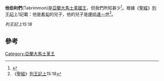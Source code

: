 '''他伯利們'''(Tabrimmon)是[[亞蘭大馬士革國王|亞蘭大馬士革國王]]，但我們所知甚少<ref>{{cite web |url=http://net.bible.org/dictionary.php?dict=dictionaries&word=Tabrimmon |title=存档副本 |accessdate=2008-05-20 |deadurl=yes |archiveurl=https://web.archive.org/web/20071007130254/http://net.bible.org/dictionary.php?dict=dictionaries&word=Tabrimmon |archivedate=2007-10-07 }}</ref>。根據《[[聖經|聖經]]》[[列王記上|列王記上]]1記載：他是[[希旬|希旬]]的兒子，他的兒子是[[便哈達一世|便哈達一世]]<ref>《[[聖經|聖經]]》[[列王記上|列王記上]]15:18</ref>。

{{cquote|於是[[亞撒|亞撒]]將耶和華殿和王宮府庫裏所剩下的金銀都交在他臣僕手中，打發他們往住大馬士革的[[亞蘭_(地方)|亞蘭]]王─希旬的孫子、他伯利們的兒子便哈達那裏去}}''列王記上15:18''


{{leader|[[利遜|利遜]]|[[亞蘭大馬士革王|亞蘭大馬士革王]]|[[便哈達一世|便哈達一世]]}}

==參考==
{{reflist}}

{{People in the Bible-stub}}

[[Category:亞蘭大馬士革王|Category:亞蘭大馬士革王]]